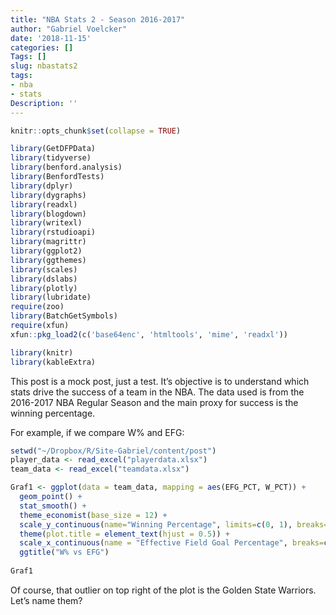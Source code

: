```yaml
---
title: "NBA Stats 2 - Season 2016-2017"
author: "Gabriel Voelcker"
date: '2018-11-15'
categories: []
Tags: []
slug: nbastats2
tags:
- nba
- stats
Description: ''
---
```


```r
knitr::opts_chunk$set(collapse = TRUE)
```

```r
library(GetDFPData)
library(tidyverse)
library(benford.analysis)
library(BenfordTests)
library(dplyr)
library(dygraphs)
library(readxl)
library(blogdown)
library(writexl)
library(rstudioapi)
library(magrittr)
library(ggplot2)
library(ggthemes)
library(scales)
library(dslabs)
library(plotly)
library(lubridate)
require(zoo)
library(BatchGetSymbols)
require(xfun)
xfun::pkg_load2(c('base64enc', 'htmltools', 'mime', 'readxl'))

library(knitr)
library(kableExtra)

```
This post is a mock post, just a test. It's objective is to understand which stats drive the success of a team in the NBA. The data used is from the 2016-2017 NBA Regular Season and the main proxy for success is the winning percentage. 

For example, if we compare W% and EFG:

```r
setwd("~/Dropbox/R/Site-Gabriel/content/post")
player_data <- read_excel("playerdata.xlsx")
team_data <- read_excel("teamdata.xlsx")

Graf1 <- ggplot(data = team_data, mapping = aes(EFG_PCT, W_PCT)) +
  geom_point() + 
  stat_smooth() +
  theme_economist(base_size = 12) +
  scale_y_continuous(name="Winning Percentage", limits=c(0, 1), breaks=c(0,0.25,0.5,0.75,1), labels = percent) +
  theme(plot.title = element_text(hjust = 0.5)) +
  scale_x_continuous(name = "Effective Field Goal Percentage", breaks=c(0,0.25,0.5,0.75,1)) + 
  ggtitle("W% vs EFG")
  
Graf1
```

Of course, that outlier on top right of the plot is the Golden State Warriors. Let's name them?

